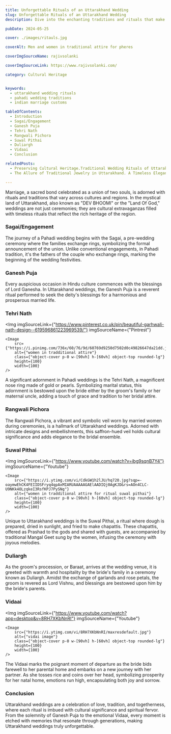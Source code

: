 ```yaml
---
title: Unforgettable Rituals of an Uttarakhand Wedding
slug: Unforgettable Rituals of an Uttarakhand Wedding
description: Dive into the enchanting traditions and rituals that make Uttarakhand weddings a cultural extravaganza. Explore the rich tapestry of ceremonies, from Sagai to Vidaai, that symbolize love, unity, and devotion.

pubDate: 2024-05-25

cover: ./images/ritauls.jpg

coverAlt: Men and women in traditional attire for pheres

coverImgSourceName: rajivsolanki

coverImgSourceLink: https://www.rajivsolanki.com/

category: Cultural Heritage


keywords:
  - uttarakhand wedding rituals
  - pahadi wedding traditions
  - indian marriage customs

tableOfContents:
  - Introduction
  - Sagai/Engagement
  - Ganesh Puja
  - Tehri Nath
  - Rangwali Pichora
  - Suwal Pithai
  - Duliargh
  - Vidaai
  - Conclusion

relatedPosts:
  - Preserving Cultural Heritage.Traditional Wedding Rituals of Uttarakhand
  - The Allure of Traditional Jewelry in Uttarakhand. A Timeless Elegance

---
```



Marriage, a sacred bond celebrated as a union of two souls, is adorned with rituals and traditions that vary across cultures and regions. In the mystical land of Uttarakhand, also known as "DEV BHOOMI" or the "Land Of God," weddings are not just ceremonies; they are cultural extravaganzas filled with timeless rituals that reflect the rich heritage of the region.

### Sagai/Engagement



The journey of a Pahadi wedding begins with the Sagai, a pre-wedding ceremony where the families exchange rings, symbolizing the formal announcement of the union. Unlike conventional engagements, in Pahadi tradition, it's the fathers of the couple who exchange rings, marking the beginning of the wedding festivities.

### Ganesh Puja

Every auspicious occasion in Hindu culture commences with the blessings of Lord Ganesha. In Uttarakhand weddings, the Ganesh Puja is a reverent ritual performed to seek the deity's blessings for a harmonious and prosperous married life.

### Tehri Nath
<Img
    imgSourceLink={"https://www.pinterest.co.uk/pin/beautiful-garhwali-nath-design--619596861223969539/"}
    imgSourceName={"Pintrest"}
 >
    <Image
        src={"https://i.pinimg.com/736x/60/76/9d/60769d9250d7502d0c49826647da21dd.jpg"}
        alt={"women in tradditional attire"}
        class={"object-cover p-0 w-[90vh] h-[60vh] object-top rounded-lg"}
        height={100}
        width={100}
    />
</Img>

A significant adornment in Pahadi weddings is the Tehri Nath, a magnificent nose ring made of gold or pearls. Symbolizing marital status, this adornment is bestowed upon the bride either by the groom's family or her maternal uncle, adding a touch of grace and tradition to her bridal attire.

### Rangwali Pichora

The Rangwali Pichora, a vibrant and symbolic veil worn by married women during ceremonies, is a hallmark of Uttarakhand weddings. Adorned with intricate designs and embellishments, this saffron-hued veil holds cultural significance and adds elegance to the bridal ensemble.

### Suwal Pithai
<Img
    imgSourceLink={"https://www.youtube.com/watch?v=ibg9sqnB7Y4"}
    imgSourceName={"Youtube"}
 >
    <Image
        src={"https://i.ytimg.com/vi/CdkGW1h2lJU/hq720.jpg?sqp=-oaymwEhCK4FEIIDSFryq4qpAxMIARUAAAAAGAElAADIQj0AgKJD&rs=AOn4CLC-U9NKk4OLzqkeI3RsfKPJ7PySNg"}
        alt={"women in tradditional attire for ritual suwal pithai"}
        class={"object-cover p-0 w-[90vh] h-[60vh] object-top rounded-lg"}
        height={100}
        width={100}
    />
</Img>


Unique to Uttarakhand weddings is the Suwal Pithai, a ritual where dough is prepared, dried in sunlight, and fried to make chapattis. These chapattis, offered as Prashad to the gods and shared with guests, are accompanied by traditional Mangal Geet sung by the women, infusing the ceremony with joyous melodies.

### Duliargh

As the groom's procession, or Baraat, arrives at the wedding venue, it is greeted with warmth and hospitality by the bride's family in a ceremony known as Duliargh. Amidst the exchange of garlands and rose petals, the groom is revered as Lord Vishnu, and blessings are bestowed upon him by the bride's parents.

### Vidaai
<Img
    imgSourceLink={"https://www.youtube.com/watch?app=desktop&v=8RH7XKbNnRI"}
    imgSourceName={"Youtube"}
 >
    <Image
        src={"https://i.ytimg.com/vi/8RH7XKbNnRI/maxresdefault.jpg"}
        alt={"vidai image"}
        class={"object-cover p-0 w-[90vh] h-[60vh] object-top rounded-lg"}
        height={100}
        width={100}
    />
</Img>



The Vidaai marks the poignant moment of departure as the bride bids farewell to her parental home and embarks on a new journey with her partner. As she tosses rice and coins over her head, symbolizing prosperity for her natal home, emotions run high, encapsulating both joy and sorrow.

### Conclusion

Uttarakhand weddings are a celebration of love, tradition, and togetherness, where each ritual is imbued with cultural significance and spiritual fervor. From the solemnity of Ganesh Puja to the emotional Vidaai, every moment is etched with memories that resonate through generations, making Uttarakhand weddings truly unforgettable.

